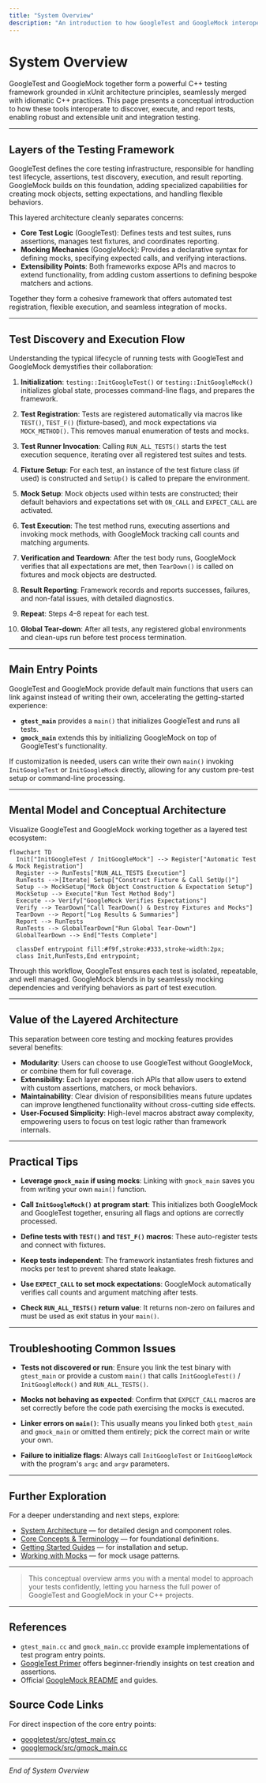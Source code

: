 ```yaml
---
title: "System Overview"
description: "An introduction to how GoogleTest and GoogleMock interoperate within the merging of xUnit architecture with C++ best practices. Explains the layered approach, separation of core test logic, mock mechanics, and extensibility, providing a mental model for how tests are discovered, executed, and reported."
---
```


# System Overview

GoogleTest and GoogleMock together form a powerful C++ testing framework grounded in xUnit architecture principles, seamlessly merged with idiomatic C++ practices. This page presents a conceptual introduction to how these tools interoperate to discover, execute, and report tests, enabling robust and extensible unit and integration testing.

---

## Layers of the Testing Framework

GoogleTest defines the core testing infrastructure, responsible for handling test lifecycle, assertions, test discovery, execution, and result reporting. GoogleMock builds on this foundation, adding specialized capabilities for creating mock objects, setting expectations, and handling flexible behaviors.

This layered architecture cleanly separates concerns:

- **Core Test Logic** (GoogleTest): Defines tests and test suites, runs assertions, manages test fixtures, and coordinates reporting.
- **Mocking Mechanics** (GoogleMock): Provides a declarative syntax for defining mocks, specifying expected calls, and verifying interactions.
- **Extensibility Points**: Both frameworks expose APIs and macros to extend functionality, from adding custom assertions to defining bespoke matchers and actions.

Together they form a cohesive framework that offers automated test registration, flexible execution, and seamless integration of mocks.

---

## Test Discovery and Execution Flow

Understanding the typical lifecycle of running tests with GoogleTest and GoogleMock demystifies their collaboration:

1. **Initialization**: `testing::InitGoogleTest()` or `testing::InitGoogleMock()` initializes global state, processes command-line flags, and prepares the framework.

2. **Test Registration**: Tests are registered automatically via macros like `TEST()`, `TEST_F()` (fixture-based), and mock expectations via `MOCK_METHOD()`. This removes manual enumeration of tests and mocks.

3. **Test Runner Invocation**: Calling `RUN_ALL_TESTS()` starts the test execution sequence, iterating over all registered test suites and tests.

4. **Fixture Setup**: For each test, an instance of the test fixture class (if used) is constructed and `SetUp()` is called to prepare the environment.

5. **Mock Setup**: Mock objects used within tests are constructed; their default behaviors and expectations set with `ON_CALL` and `EXPECT_CALL` are activated.

6. **Test Execution**: The test method runs, executing assertions and invoking mock methods, with GoogleMock tracking call counts and matching arguments.

7. **Verification and Teardown**: After the test body runs, GoogleMock verifies that all expectations are met, then `TearDown()` is called on fixtures and mock objects are destructed.

8. **Result Reporting**: Framework records and reports successes, failures, and non-fatal issues, with detailed diagnostics.

9. **Repeat**: Steps 4–8 repeat for each test.

10. **Global Tear-down**: After all tests, any registered global environments and clean-ups run before test process termination.


---

## Main Entry Points

GoogleTest and GoogleMock provide default main functions that users can link against instead of writing their own, accelerating the getting-started experience:

- **`gtest_main`** provides a `main()` that initializes GoogleTest and runs all tests.
- **`gmock_main`** extends this by initializing GoogleMock on top of GoogleTest's functionality.

If customization is needed, users can write their own `main()` invoking `InitGoogleTest` or `InitGoogleMock` directly, allowing for any custom pre-test setup or command-line processing.


---

## Mental Model and Conceptual Architecture

Visualize GoogleTest and GoogleMock working together as a layered test ecosystem:

```mermaid
flowchart TD
  Init["InitGoogleTest / InitGoogleMock"] --> Register["Automatic Test & Mock Registration"]
  Register --> RunTests["RUN_ALL_TESTS Execution"]
  RunTests -->|Iterate| Setup["Construct Fixture & Call SetUp()"]
  Setup --> MockSetup["Mock Object Construction & Expectation Setup"]
  MockSetup --> Execute["Run Test Method Body"]
  Execute --> Verify["GoogleMock Verifies Expectations"]
  Verify --> TearDown["Call TearDown() & Destroy Fixtures and Mocks"]
  TearDown --> Report["Log Results & Summaries"]
  Report --> RunTests
  RunTests --> GlobalTearDown["Run Global Tear-Down"]
  GlobalTearDown --> End["Tests Complete"]

  classDef entrypoint fill:#f9f,stroke:#333,stroke-width:2px;
  class Init,RunTests,End entrypoint;
```


Through this workflow, GoogleTest ensures each test is isolated, repeatable, and well managed. GoogleMock blends in by seamlessly mocking dependencies and verifying behaviors as part of test execution.


---

## Value of the Layered Architecture

This separation between core testing and mocking features provides several benefits:

- **Modularity**: Users can choose to use GoogleTest without GoogleMock, or combine them for full coverage.
- **Extensibility**: Each layer exposes rich APIs that allow users to extend with custom assertions, matchers, or mock behaviors.
- **Maintainability**: Clear division of responsibilities means future updates can improve lengthened functionality without cross-cutting side effects.
- **User-Focused Simplicity**: High-level macros abstract away complexity, empowering users to focus on test logic rather than framework internals.


---

## Practical Tips

- **Leverage `gmock_main` if using mocks**: Linking with `gmock_main` saves you from writing your own `main()` function.

- **Call `InitGoogleMock()` at program start**: This initializes both GoogleMock and GoogleTest together, ensuring all flags and options are correctly processed.

- **Define tests with `TEST()` and `TEST_F()` macros**: These auto-register tests and connect with fixtures.

- **Keep tests independent**: The framework instantiates fresh fixtures and mocks per test to prevent shared state leakage.

- **Use `EXPECT_CALL` to set mock expectations**: GoogleMock automatically verifies call counts and argument matching after tests.

- **Check `RUN_ALL_TESTS()` return value**: It returns non-zero on failures and must be used as exit status in your `main()`.


---

## Troubleshooting Common Issues

- **Tests not discovered or run**: Ensure you link the test binary with `gtest_main` or provide a custom `main()` that calls `InitGoogleTest()` / `InitGoogleMock()` and `RUN_ALL_TESTS()`.

- **Mocks not behaving as expected**: Confirm that `EXPECT_CALL` macros are set correctly before the code path exercising the mocks is executed.

- **Linker errors on `main()`**: This usually means you linked both `gtest_main` and `gmock_main` or omitted them entirely; pick the correct main or write your own.

- **Failure to initialize flags**: Always call `InitGoogleTest` or `InitGoogleMock` with the program's `argc` and `argv` parameters.

---

## Further Exploration

For a deeper understanding and next steps, explore:

- [System Architecture](/overview/architecture-concepts/system-architecture) — for detailed design and component roles.
- [Core Concepts & Terminology](/overview/architecture-concepts/core-concepts) — for foundational definitions.
- [Getting Started Guides](/guides/getting-started-guides/installing-building) — for installation and setup.
- [Working with Mocks](/guides/core-testing-workflows/working-with-mocks) — for mock usage patterns.

---

> This conceptual overview arms you with a mental model to approach your tests confidently, letting you harness the full power of GoogleTest and GoogleMock in your C++ projects.


---

## References

- `gtest_main.cc` and `gmock_main.cc` provide example implementations of test program entry points.
- [GoogleTest Primer](primer.md) offers beginner-friendly insights on test creation and assertions.
- Official [GoogleMock README](googlemock/README.md) and guides.


## Source Code Links

For direct inspection of the core entry points:
- [googletest/src/gtest_main.cc](https://github.com/google/googletest/blob/main/googletest/src/gtest_main.cc)
- [googlemock/src/gmock_main.cc](https://github.com/google/googletest/blob/main/googlemock/src/gmock_main.cc)


---

*End of System Overview*